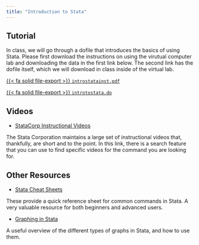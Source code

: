 ```yaml
---
title: "Introduction to Stata"
---
```


## Tutorial

In class, we will go through a dofile that introduces the basics of using Stata.  Please first download the instructions on using the virutual computer lab and downloading the data in the first link below.  The second link has the dofile itself, which we will download in class inside of the virtual lab.

[{{< fa solid file-export >}} `introstatainst.pdf`](/files/tutorials/introstatainst.pdf)

[{{< fa solid file-export >}} `introtostata.do`](/files/tutorials/introtostata.do)


## Videos

- [StataCorp Instructional Videos](https://www.youtube.com/@statacorp/videos)

The Stata Corporation maintains a large set of instructional videos that, thankfully, are short and to the point.  In this link, there is a search feature that you can use to find specific videos for the command you are looking for.

## Other Resources

- [Stata Cheat Sheets](https://www.stata.com/flyers/stata-cheat-sheets/)

These provide a quick reference sheet for common commands in Stata.  A very valuable resource for both beginners and advanced users.


- [Graphing in Stata](https://www.stata.com/support/faqs/graphics/gph/stata-graphs/)

A useful overview of the different types of graphs in Stata, and how to use them.